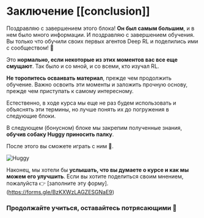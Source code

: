 # Заключение [[conclusion]]

Поздравляю с завершением этого блока! **Он был самым большим**, и в нем было много информации. И поздравляю с завершением обучения. Вы только что обучили своих первых агентов Deep RL и поделились ими с сообществом! 🥳

Это **нормально, если некоторые из этих моментов вас все еще смущают**. Так было и со мной, и со всеми, кто изучал RL.

**Не торопитесь осваивать материал**, прежде чем продолжить обучение. Важно освоить эти моменты и заложить прочную основу, прежде чем приступать к самому интересному.

Естественно, в ходе курса мы еще не раз будем использовать и объяснять эти термины, но лучше понять их до погружения в следующие блоки.

В следующем (бонусном) блоке мы закрепим полученные знания, **обучив собаку Huggy приносить палку**.

После этого вы сможете играть с ним 🤗.

<img src="https://huggingface.co/datasets/huggingface-deep-rl-course/course-images/resolve/main/en/notebooks/unit-bonus1/huggy.jpg" alt="Huggy"/>

Наконец, мы хотели бы **услышать, что вы думаете о курсе и как мы можем его улучшить**. Если вы хотите поделиться своим мнением, пожалуйста 👉 [заполните эту форму].(https://forms.gle/BzKXWzLAGZESGNaE9)

### Продолжайте учиться, оставайтесь потрясающими 🤗


